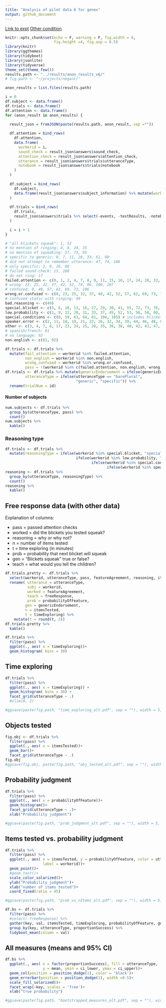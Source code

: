 ```yaml
---
title: "Analysis of pilot data 6 for genex"
output: github_document
---
```


[Link to expt](https://www.mit.edu/~karengu//category-experiment/template/template.html)
[Other condition](https://www.mit.edu/~karengu/category-experiment2/category-experiment/template/template.html)

```r
knitr::opts_chunk$set(echo = F, warning = F, fig.width = 6,
                      fig.height =4, fig.asp = 0.5)
library(knitr)
library(ggthemes)
library(tidyboot)
library(jsonlite)
library(tidyverse)
theme_set(theme_few())
results.path <- "../results/anon_results_v6/"
# fig.path <- "~/projects/negant/"
```

```r

anon_results = list.files(results.path)

i = 0
df.subject <- data.frame()
df.trials <- data.frame()
df.attention <- data.frame()
for (anon_result in anon_results) {
  
  result_json = fromJSON(paste(results.path, anon_result, sep =""))

  df.attention = bind_rows(
    df.attention, 
    data.frame(
      workerid = i,
      sound_check = result_json$answers$sound_check,
      attention_check = result_json$answers$attention_check,
      utterance = result_json$answers$trials$utteranceType,
      notebook = result_json$answers$trials$notebook
    )
  )
  
  df.subject = bind_rows(
    df.subject, 
    data.frame(result_json$answers$subject_information) %>% mutate(workerid = i)
  )
  
  df.trials = bind_rows(
    df.trials, 
    result_json$answers$trials %>% select(-events, -testResults, -notebook) %>% mutate(workerid = i)
  )

  i = i + 1
}
```



```r
# "all blickets squeak": 1, 52
# no mention of ringing: 4, 8, 24, 35
# no mention of squeaking: 57, 73, 95
# specific to generic: 0, 7, 11, 28, 33, 61, 90
# did not attempt to remember utterance: 47, 74, 106
# only specific: 2, 9, 16, 80
# failed sound check: 15, 100
# do not ring: 17
failed.attention <- c(0, 1, 2, 4, 7, 8, 9, 11, 15, 16, 17, 24, 28, 33, 35, 47, 52, 57, 61, 73, 74, 80, 90, 95, 100, 106)
# wrong: 23, 25, 32, 37, 42, 52, 74, 96, 100, 107
# confused: 0, 40, 57, 63, 69, 73, 106
wrong.or.confused <- c(0, 23, 25, 32, 37, 40, 42, 52, 57, 62, 69, 73, 74, 96, 100, 106, 107)
# confused static with ringing: 49
bad.reasoning <- c(49)
special.blicket <- c(5, 6, 10, 13, 16, 27, 29, 30, 41, 55, 72, 73, 76, 90, 92, 97, 98, 99, 101)
low.probability <- c(1, 9, 12, 20, 31, 33, 37, 45, 52, 53, 56, 58, 60, 61, 65, 68, 70, 75, 79, 88, 91, 94, 96)
special.conditions <- c(0, 59, 63, 64, 81, 104, 105) # includes blickets are defective or different
speaker.error <- c(2, 11, 18, 19, 21, 22, 26, 32, 34, 39, 44, 46, 48, 67, 69, 82, 84, 95, 103) # includes that the box was not really blickets
other <- c(3, 4, 7, 8, 17, 23, 24, 25, 28, 35, 36, 38, 40, 42, 43, 47, 50, 51, 54, 57, 62, 66, 71, 74, 77, 78, 80, 83, 85, 86, 87, 89, 93, 100, 102, 106, 107)
# spanish/french: 81
# no language: 92
non.english <- c(81, 92)
```

```r
df.trials <- df.trials %>%
  mutate(fail_attention = workerid %in% failed.attention,
         non_english = workerid %in% non.english,
         wrong_confused = workerid %in% wrong.or.confused,
         pass = !(workerid %in% c(failed.attention, non.english, wrong.or.confused)))
df.trials <- df.trials %>% mutate(genericEndorsement = ifelse(genericEndorsement == "Yes", 1, 0),
         utteranceType = ifelse(utteranceType == "barePlural", 
                                "generic", "specific")) %>%
  rename(trialNum = id)
```


#### Number of subjects

```r
num.subjects <- df.trials %>%
  group_by(utteranceType, pass) %>%
  count()
num.subjects %>% 
  kable()
```

### Reasoning type

```r
df.trials <- df.trials %>%
  mutate(reasoningType = ifelse(workerid %in% special.blicket, "specialBlicket",
                                ifelse(workerid %in% low.probability, "lowProb",
                                       ifelse(workerid %in% special.conditions, "specialCond",
                                              ifelse(workerid %in% speaker.error, "speakerErr", "other")))))
reasoning <- df.trials %>%
  group_by(utteranceType, reasoningType) %>%
  count()
reasoning %>%
  kable()
```


## Free response data (with other data)


Explanation of columns:

- pass = passed attention checks
- worked = did the blickets you tested squeak?
- reasoning = why or why not?
- n = number of items tested
- t = time exploring (in minutes)
- prob = probability that next blicket will squeak
- gen = "Blickets squeak" true or false?
- teach = what would you tell the children?

```r
df.trials.pretty <- df.trials %>%
  select(workerid, utteranceType, pass, featureAgreement, reasoning, itemsTested, timeExploring,  probabilityOfFeature, genericEndorsement, freeResponse) %>%
  rename( utterance = utteranceType,
          subj = workerid,
          worked = featureAgreement,
          teach = freeResponse,
          prob = probabilityOfFeature,
         gen = genericEndorsement,
         n = itemsTested, 
         t = timeExploring) %>%
    mutate(t = round(t, 2))
df.trials.pretty %>%
  kable()
```


```r
df.trials %>%
  filter(pass) %>%
  ggplot(., aes( x = timeExploring))+
  geom_histogram( bins = 30)
```

## Time exploring

```r
df.trials %>%
  filter(pass) %>%
  ggplot(., aes( x = timeExploring)) +
  geom_histogram( bins = 30) +
  facet_grid(utteranceType ~ .)
  #xlim(0, 2)

#ggsave(paste(fig.path, "time_exploring_alt.pdf", sep = ""), width = 5, height = 3.5)

```

## Objects tested

```r
fig.obj <- df.trials %>%
  filter(pass) %>%
  ggplot(., aes( x = itemsTested))+
  geom_bar()+
  facet_grid(utteranceType ~ .)
fig.obj
#ggsave(fig.obj, paste(fig.path, "obj_tested_alt.pdf", sep = ""), width = 5, height = 3.5)
```

## Probability judgment

```r
df.trials %>%
  filter(pass) %>%
  ggplot(., aes( x = probabilityOfFeature))+
  geom_histogram()+
  facet_grid(utteranceType ~ .)+
  xlab("Probability judgment")

#ggsave(paste(fig.path, "prob_judgment_alt.pdf", sep = ""), width = 5, height = 3.5)
```

## Items tested vs. probability judgment

```r
df.trials %>%
  filter(pass) %>%
  ggplot(., aes( x = itemsTested, y = probabilityOfFeature, color = utteranceType,
                 label = workerid))+
  geom_point()+
  #geom_text()+
  scale_color_solarized()+
  ylab("Probability judgment")+
  xlab("number of items tested")+
  coord_fixed(ratio = 45)

#ggsave(paste(fig.path, "prob_vs_nItems_alt.pdf", sep = ""), width = 5, height = 4)
```

```r
df.bs <- df.trials %>%
  filter(pass) %>%
  #select(-freeResponse) %>%
  gather(key, val, itemsTested, timeExploring, probabilityOfFeature, genericEndorsement) %>%
  group_by(key, utteranceType, proportionSuccess) %>%
  tidyboot_mean(column = val)
```

## All measures (means and 95% CI)

```r
df.bs %>% 
  ggplot(., aes( x = factor(proportionSuccess), fill = utteranceType,
                 y = mean, ymin = ci_lower, ymax = ci_upper))+
  geom_col(position = position_dodge(1), color = 'black')+
  geom_errorbar(position = position_dodge(1), width =0.5)+
  scale_fill_solarized()+
  facet_wrap(~key, scales = 'free')+
  xlab("true probability")

#ggsave(paste(fig.path, "bootstrapped_measures_alt.pdf", sep = ""), width = 6, height = 4)

```
